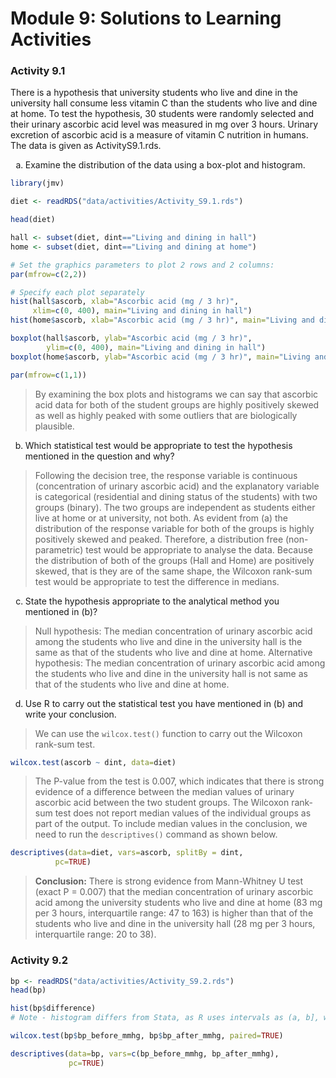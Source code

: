 # Module 9: Solutions to Learning Activities {-}

### Activity 9.1 {-}

There is a hypothesis that university students who live and dine in the university hall consume less vitamin C than the students who live and dine at home. To test the hypothesis, 30 students were randomly selected and their urinary ascorbic acid level was measured in mg over 3 hours. Urinary excretion of ascorbic acid is a measure of vitamin C nutrition in humans. The data is given as ActivityS9.1.rds.

a) Examine the distribution of the data using a box-plot and histogram.

```r
library(jmv)

diet <- readRDS("data/activities/Activity_S9.1.rds")

head(diet)

hall <- subset(diet, dint=="Living and dining in hall")
home <- subset(diet, dint=="Living and dining at home")

# Set the graphics parameters to plot 2 rows and 2 columns:
par(mfrow=c(2,2))

# Specify each plot separately
hist(hall$ascorb, xlab="Ascorbic acid (mg / 3 hr)",
     xlim=c(0, 400), main="Living and dining in hall")
hist(home$ascorb, xlab="Ascorbic acid (mg / 3 hr)", main="Living and dining at home")

boxplot(hall$ascorb, ylab="Ascorbic acid (mg / 3 hr)", 
        ylim=c(0, 400), main="Living and dining in hall")
boxplot(home$ascorb, ylab="Ascorbic acid (mg / 3 hr)", main="Living and dining at home")

par(mfrow=c(1,1))

```

> By examining the box plots and histograms we can say that ascorbic acid data for both of the student groups are highly positively skewed as well as highly peaked with some outliers that are biologically plausible.

b) Which statistical test would be appropriate to test the hypothesis mentioned in the question and why?

> Following the decision tree, the response variable is continuous (concentration of urinary ascorbic acid) and the explanatory variable is categorical (residential and dining status of the students) with two groups (binary). The two groups are independent as students either live at home or at university, not both. As evident from (a) the distribution of the response variable for both of the groups is highly positively skewed and peaked. Therefore, a distribution free (non-parametric) test would be appropriate to analyse the data. Because the distribution of both of the groups (Hall and Home) are positively skewed, that is they are of the same shape, the Wilcoxon rank-sum test would be appropriate to test the difference in medians.

c) State the hypothesis appropriate to the analytical method you mentioned in (b)?

> Null hypothesis: The median concentration of urinary ascorbic acid among the students who live and dine in the university hall is the same as that of the students who live and dine at home.
> Alternative hypothesis: The median concentration of urinary ascorbic acid among the students who live and dine in the university hall is not same as that of the students who live and dine at home.

d) Use R to carry out the statistical test you have mentioned in (b) and write your conclusion.

> We can use the `wilcox.test()` function to carry out the Wilcoxon rank-sum test.

```r
wilcox.test(ascorb ~ dint, data=diet)
```

> The P-value from the test is 0.007, which indicates that there is strong evidence of a difference between the median values of urinary ascorbic acid between the two student groups. The Wilcoxon rank-sum test does not report median values of the individual groups as part of the output. To include median values in the conclusion, we need to run the `descriptives()` command as shown below.

```r
descriptives(data=diet, vars=ascorb, splitBy = dint,
          pc=TRUE)   
```

> **Conclusion:** There is strong evidence from Mann-Whitney U test (exact P = 0.007) that the median concentration of urinary ascorbic acid among the university students who live and dine at home (83 mg per 3 hours, interquartile range: 47 to 163) is higher than that of the students who live and dine in the university hall (28 mg per 3 hours, interquartile range: 20 to 38).

### Activity 9.2 {-}

```r
bp <- readRDS("data/activities/Activity_S9.2.rds")
head(bp)

hist(bp$difference)
# Note - histogram differs from Stata, as R uses intervals as (a, b], where as Stata uses [a, b).
```

```r
wilcox.test(bp$bp_before_mmhg, bp$bp_after_mmhg, paired=TRUE)

descriptives(data=bp, vars=c(bp_before_mmhg, bp_after_mmhg),
             pc=TRUE)
```

